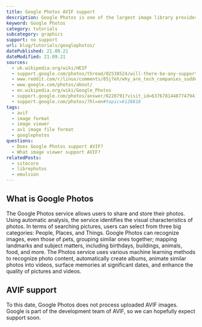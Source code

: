 ```yaml
---
title: Google Photos AVIF support
description: Google Photos is one of the largest image library providers. Find out if they support AVIF.
keyword: Google Photos
category: tutorials
subcategory: graphics
support: no support
url: blog/tutorials/googlephotos/
datePublished: 21.09.21
dateModified: 21.09.21
sources:
  - uk.wikipedia.org/wiki/HEIF
  - support.google.com/photos/thread/82538524/will-there-be-any-support-to-deal-better-with-turning-off-the-free-photo-upload?hl=en
  - www.reddit.com/r/linux/comments/85j7eh/why_are_tech_companies_suddenly_racing_to_embrace/
  - www.google.com/photos/about/
  - en.wikipedia.org/wiki/Google_Photos
  - support.google.com/photos/answer/6220791?visit_id=637678144877479410-2741942936&rd=1
  - support.google.com/photos/?hl=en#topic=6128818
tags:
  - avif
  - image format
  - image viewer
  - av1 image file format
  - googlephotos
questions:
  - Does Google Photos support AVIF?
  - What image viewer support AVIF?
relatedPosts:
  - sitecore
  - librephotos
  - emulsion
---
```


## What is Google Photos

The Google Photos service allows users to share and store their photos. Using automatic analysis, the service identifies the visual characteristics of photos. In terms of searching pictures, users can select from three big categories: People, Places, and Things. Google Photos can recognize images, even those of pets, grouping similar ones together; mapping landmarks and subject matters, including birthdays, buildings, animals, food, and more. The Photos service uses various machine learning methods to recognize photo content, automatically create albums, animate similar photos into videos, surface memories at significant dates, and enhance the quality of pictures and videos.

## AVIF support

To this date, Google Photos does not process uploaded AVIF images. Google is part of the development team of AVIF, so we can hopefully expect support soon.
